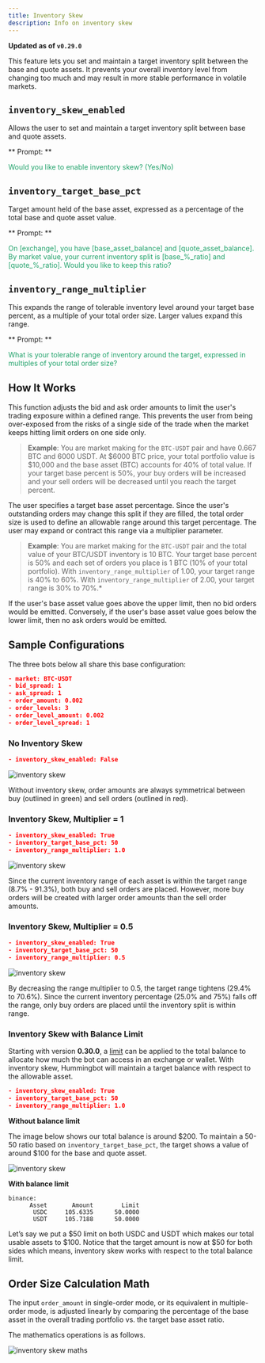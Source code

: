 ```yaml
---
title: Inventory Skew
description: Info on inventory skew
---
```


**Updated as of `v0.29.0`**

This feature lets you set and maintain a target inventory split between the base and quote assets. It prevents your overall inventory level from changing too much and may result in more stable performance in volatile markets.

## `inventory_skew_enabled`

Allows the user to set and maintain a target inventory split between base and quote assets.

** Prompt: **

<div style={{ padding: "10px 20px", backgroundColor: "#1c1c1c" }}>
  <font color="#20a26a">Would you like to enable inventory skew? (Yes/No)</font>
</div>

## `inventory_target_base_pct`

Target amount held of the base asset, expressed as a percentage of the total base and quote asset value.

** Prompt: **

<div style={{ padding: "10px 20px", backgroundColor: "#1c1c1c" }}>
  <font color="#20a26a">
    On [exchange], you have [base_asset_balance] and [quote_asset_balance]. By
    market value, your current inventory split is [base_%_ratio] and
    [quote_%_ratio]. Would you like to keep this ratio?
  </font>
</div>

## `inventory_range_multiplier`

This expands the range of tolerable inventory level around your target base percent, as a multiple of your total order size. Larger values expand this range.

** Prompt: **

<div style={{ padding: "10px 20px", backgroundColor: "#1c1c1c" }}>
  <font color="#20a26a">
    What is your tolerable range of inventory around the target, expressed in
    multiples of your total order size?
  </font>
</div>

## How It Works

This function adjusts the bid and ask order amounts to limit the user's trading exposure within a defined range. This prevents the user from being over-exposed from the risks of a single side of the trade when the market keeps hitting limit orders on one side only.

> **Example**: You are market making for the `BTC-USDT` pair and have 0.667 BTC and 6000 USDT. At $6000 BTC price, your total portfolio value is $10,000 and the base asset (BTC) accounts for 40% of total value. If your target base percent is 50%, your buy orders will be increased and your sell orders will be decreased until you reach the target percent.

The user specifies a target base asset percentage. Since the user's outstanding orders may change this split if they are filled, the total order size is used to define an allowable range around this target percentage. The user may expand or contract this range via a multiplier parameter.

> **Example**: You are market making for the `BTC-USDT` pair and the total value of your BTC/USDT inventory is 10 BTC. Your target base percent is 50% and each set of orders you place is 1 BTC (10% of your total portfolio). With `inventory_range_multiplier` of 1.00, your target range is 40% to 60%. With `inventory_range_multiplier` of 2.00, your target range is 30% to 70%.\*

If the user's base asset value goes above the upper limit, then no bid orders would be emitted. Conversely, if the user's base asset value goes below the lower limit, then no ask orders would be emitted.

## Sample Configurations

The three bots below all share this base configuration:

```json
- market: BTC-USDT
- bid_spread: 1
- ask_spread: 1
- order_amount: 0.002
- order_levels: 3
- order_level_amount: 0.002
- order_level_spread: 1
```

### No Inventory Skew

```json
- inventory_skew_enabled: False
```

![inventory skew](/img/no-inventory-skew.png)

Without inventory skew, order amounts are always symmetrical between buy (outlined in green) and sell orders (outlined in red).

### Inventory Skew, Multiplier = 1

```json
- inventory_skew_enabled: True
- inventory_target_base_pct: 50
- inventory_range_multiplier: 1.0
```

![inventory skew](/img/skew-with-multiplier-1.png)

Since the current inventory range of each asset is within the target range (8.7% - 91.3%), both buy and sell orders are placed. However, more buy orders will be created with larger order amounts than the sell order amounts.

### Inventory Skew, Multiplier = 0.5

```json
- inventory_skew_enabled: True
- inventory_target_base_pct: 50
- inventory_range_multiplier: 0.5
```

![inventory skew](/img/skew-with-multiplier-0.5.png)

By decreasing the range multiplier to 0.5, the target range tightens (29.4% to 70.6%). Since the current inventory percentage (25.0% and 75%) falls off the range, only buy orders are placed until the inventory split is within range.

### Inventory Skew with Balance Limit

Starting with version **0.30.0**, a [limit](https://docs.hummingbot.io/operation/commands/balance/#balance-limit-exchange-asset-amount) can be applied to the total balance to allocate how much the bot can access in an exchange or wallet. With inventory skew, Hummingbot will maintain a target balance with respect to the allowable asset.

```json
- inventory_skew_enabled: True
- inventory_target_base_pct: 50
- inventory_range_multiplier: 1.0
```

**Without balance limit**

The image below shows our total balance is around $200. To maintain a 50-50 ratio based on `inventory_target_base_pct`, the target shows a value of around $100 for the base and quote asset.

![inventory skew](/img/skew_without_limit.png)

**With balance limit**

```
binance:
      Asset       Amount        Limit
       USDC     105.6335      50.0000
       USDT     105.7188      50.0000
```

Let’s say we put a $50 limit on both USDC and USDT which makes our total usable assets to $100. Notice that the target amount is now at \$50 for both sides which means, inventory skew works with respect to the total balance limit.

## Order Size Calculation Math

The input `order_amount` in single-order mode, or its equivalent in multiple-order mode, is adjusted linearly by comparing the percentage of the base asset in the overall trading portfolio vs. the target base asset ratio.

The mathematics operations is as follows.

![inventory skew maths](/img/inventory-skew-formula.png)
